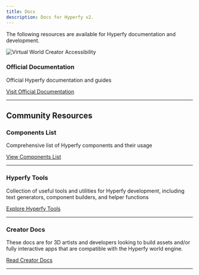 ```yaml
---
title: Docs
description: Docs for Hyperfy v2.
---
```


The following resources are available for Hyperfy documentation and development.

![Virtual World Creator Accessibility](../../../assets/comparison.webp)

### Official Documentation
Official Hyperfy documentation and guides
<Badge text="Official" variant="tip" /><Badge text="Guides" variant="tip" /><Badge text="Reference" variant="tip" />


[Visit Official Documentation](https://github.com/hyperfy-xyz/hyperfy/tree/main/docs)

---

## Community Resources
### Components List
Comprehensive list of Hyperfy components and their usage
<Badge text="Components" variant="tip" /><Badge text="Reference" variant="tip" /><Badge text="Development" variant="tip" />


[View Components List](https://github.com/rickydata-indexer/hyperfy/blob/docs-pr/docs/ComponentsList.md)

---

### Hyperfy Tools
Collection of useful tools and utilities for Hyperfy development, including text generators, component builders, and helper functions
<Badge text="Tools" variant="tip" /><Badge text="Utilities" variant="tip" /><Badge text="Development" variant="tip" /><Badge text="Community" variant="tip" />


[Explore Hyperfy Tools](https://github.com/HowieDuhzit/Hyperfy-Tools)

---

### Creator Docs
These docs are for 3D artists and developers looking to build assets and/or fully interactive apps that are compatible with the Hyperfy world engine.
<Badge text="3D Artists" variant="tip" /><Badge text="Developers" variant="tip" /><Badge text="Assets" variant="tip" /><Badge text="Interactive Apps" variant="tip" />


[Read Creator Docs](https://github.com/wyattlovesgrapes/hyperfy/tree/docs-feb-2-25)

---